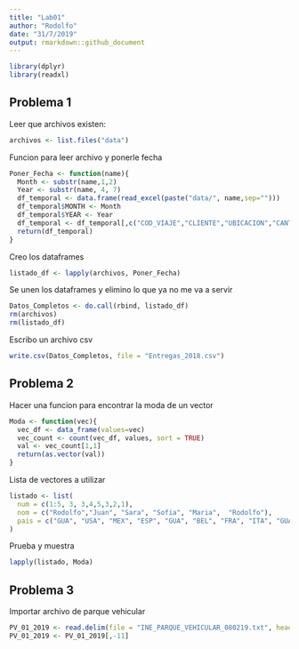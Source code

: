 ```yaml
---
title: "Lab01"
author: "Rodolfo"
date: "31/7/2019"
output: rmarkdown::github_document
---
```


```r
library(dplyr)
library(readxl)
```
## Problema 1
Leer que archivos existen:
```r
archivos <- list.files("data")
```

Funcion para leer archivo y ponerle fecha
```r
Poner_Fecha <- function(name){
  Month <- substr(name,1,2)
  Year <- substr(name, 4, 7)
  df_temporal <- data.frame(read_excel(paste("data/", name,sep="")))
  df_temporal$MONTH <- Month
  df_temporal$YEAR <- Year
  df_temporal <- df_temporal[,c("COD_VIAJE","CLIENTE","UBICACION","CANTIDAD", "PILOTO","Q","CREDITO","UNIDAD", "MONTH", "YEAR")]
  return(df_temporal)
}
```
Creo los dataframes
```r
listado_df <- lapply(archivos, Poner_Fecha)
```

Se unen los dataframes y elimino lo que ya no me va a servir
```r
Datos_Completos <- do.call(rbind, listado_df)
rm(archivos)
rm(listado_df)
```

Escribo un archivo csv
```r
write.csv(Datos_Completos, file = "Entregas_2018.csv")
```


## Problema 2

Hacer una funcion para encontrar la moda de un vector
```r
Moda <- function(vec){
  vec_df <- data_frame(values=vec)
  vec_count <- count(vec_df, values, sort = TRUE)
  val <- vec_count[1,1]
  return(as.vector(val))
}
```

Lista de vectores a utilizar
```r
listado <- list(
  num = c(1:5, 3, 3,4,5,3,2,1),
  nom = c("Rodolfo","Juan", "Sara", "Sofia", "Maria",  "Rodolfo"),
  pais = c("GUA", "USA", "MEX", "ESP", "GUA", "BEL", "FRA", "ITA", "GUA", "ITA")
)
```
Prueba y muestra
```r
lapply(listado, Moda)
```


## Problema 3
Importar archivo de parque vehicular

```r
PV_01_2019 <- read.delim(file = "INE_PARQUE_VEHICULAR_080219.txt", header = TRUE, sep="|")
PV_01_2019 <- PV_01_2019[,-11]
```









